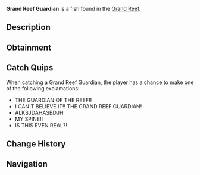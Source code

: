 {{FishInfobox
|image          = Grand Reef Guardian.png
|rarity         = Mythical
|sea            = First Sea
|location       = [[Grand Reef]]
|sublocation    = 
|sources        = Fishing Rod
|radar_location = 
|prog_speed     = -75
|xp             = 3500
|weather        = 
|time           = 
|season         = 
|bait           = Truffle Worm
|base_weight    = 80
|base_value     = 7000
|weight_range   = 40
|base_chance    = 0.008
|base_resil     = 25
}}
'''Grand Reef Guardian''' is a {{Rarity|Mythical}} fish found in the [[Grand Reef]].

== Description ==
{{Description|An ancient fish species that dwells in the deepest parts of the reef. Their massive size and mysterious bioluminescent patterns have led many to believe they protect the reef's most sacred spaces.|Bestiary Entry}}

== Obtainment ==
{{Fish Availability|
Grand Reef
|top_rods      = 
Great Rod of Oscar\61708.27\172876.83;
Leviathan's Fang Rod\58593.49\225680.38;
Astralhook Rod\58553.07\181997.66;
Ethereal Prism Rod\57554\175409.23;
Free Spirit Rod\57462.77\245015.05;
Resourceful Rod\42247.84\130847.95;
Destiny Rod\43808.9\125800.63;
Azure Of Lagoon\53944.36\206786.92;
Trident Rod\47749.36\203598.1;
Fang of the Eclipse\51811.82\196657.31;
Frog Rod\42209.7\146184.08;
Riptide Rod\41033.58\140742.99;
Seraphic Rod\57071.32\184070.13;
No-Life Rod\55054.9\189076.02;
Challenger's Rod\55054.03\189044.83;
Rod Of The Forgotten Fang\51231.94\169750.43;
Blazebringer Rod\46708.57\159071.56;
Rod Of The Depths\44219.44\142853.86;
Rod Of The Exalted One\43973.83\138749.58;
Verdant Shear Rod\43160.96\150517.19;
Zeus Rod\43017.24\145493.24;
Depthseeker Rod\40701.76\146493.07;
Avalanche Rod\35656.66\125503.84;
Volcanic Rod\33742\115464.29;
Steady Rod\11457.32\49269.52
|recommended   = Ethereal Prism Rod
}}

== Catch Quips ==
When catching a Grand Reef Guardian, the player has a chance to make one of the following exclamations:
* THE GUARDIAN OF THE REEF!!
* I CAN'T BELIEVE IT!! THE GRAND REEF GUARDIAN!
* ALKSJDAHASBDJH
* MY SPINE!!
* IS THIS EVEN REAL?!

== Change History ==
{{Change History|{{subst:Current Version}}}}

== Navigation ==
{{Fish Navbox|Grand Reef}}